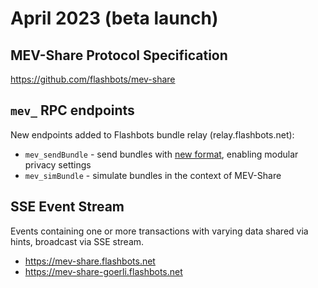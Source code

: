 # April 2023 (beta launch)

## MEV-Share Protocol Specification

https://github.com/flashbots/mev-share

## `mev_` RPC endpoints

New endpoints added to Flashbots bundle relay (relay.flashbots.net):

- `mev_sendBundle` - send bundles with [new format](https://github.com/flashbots/mev-share/blob/main/specs/bundles/v0.1.md), enabling modular privacy settings
- `mev_simBundle` - simulate bundles in the context of MEV-Share

## SSE Event Stream

Events containing one or more transactions with varying data shared via hints, broadcast via SSE stream.

- https://mev-share.flashbots.net
- https://mev-share-goerli.flashbots.net
